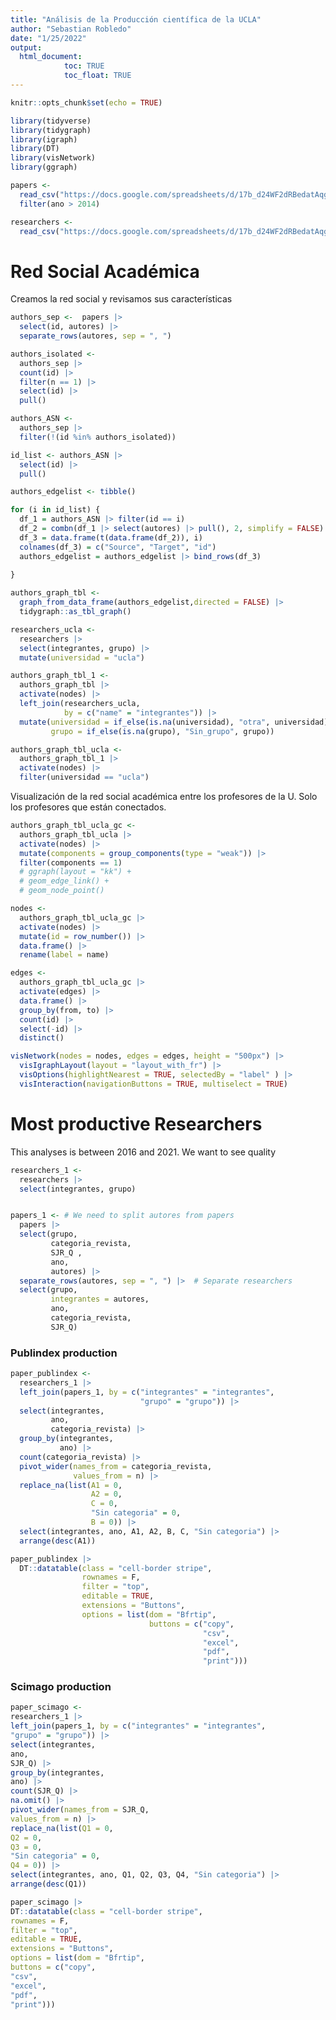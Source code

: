 ```yaml
---
title: "Análisis de la Producción científica de la UCLA"
author: "Sebastian Robledo"
date: "1/25/2022"
output: 
  html_document:
            toc: TRUE
            toc_float: TRUE
---
```


```r
knitr::opts_chunk$set(echo = TRUE)
```

```r
library(tidyverse)
library(tidygraph)
library(igraph)
library(DT)
library(visNetwork)
library(ggraph)
```

```r
papers <- 
  read_csv("https://docs.google.com/spreadsheets/d/17b_d24WF2dRBedatAqgArWodAaAn6-o0/export?format=csv&gid=1924642330") |> 
  filter(ano > 2014)

researchers <- 
  read_csv("https://docs.google.com/spreadsheets/d/17b_d24WF2dRBedatAqgArWodAaAn6-o0/export?format=csv&gid=1531675683")
```

# Red Social Académica

Creamos la red social y revisamos sus características

```r
authors_sep <-  papers |> 
  select(id, autores) |> 
  separate_rows(autores, sep = ", ")
```

```r
authors_isolated <- 
  authors_sep |> 
  count(id) |> 
  filter(n == 1) |> 
  select(id) |> 
  pull()

authors_ASN <- 
  authors_sep |> 
  filter(!(id %in% authors_isolated))

id_list <- authors_ASN |> 
  select(id) |> 
  pull()

authors_edgelist <- tibble()

for (i in id_list) {
  df_1 = authors_ASN |> filter(id == i)
  df_2 = combn(df_1 |> select(autores) |> pull(), 2, simplify = FALSE)
  df_3 = data.frame(t(data.frame(df_2)), i)
  colnames(df_3) = c("Source", "Target", "id")
  authors_edgelist = authors_edgelist |> bind_rows(df_3)
  
}

authors_graph_tbl <- 
  graph_from_data_frame(authors_edgelist,directed = FALSE) |> 
  tidygraph::as_tbl_graph()
```

```r
researchers_ucla <- 
  researchers |> 
  select(integrantes, grupo) |> 
  mutate(universidad = "ucla")

authors_graph_tbl_1 <- 
  authors_graph_tbl |> 
  activate(nodes) |> 
  left_join(researchers_ucla, 
            by = c("name" = "integrantes")) |>
  mutate(universidad = if_else(is.na(universidad), "otra", universidad),
         grupo = if_else(is.na(grupo), "Sin_grupo", grupo)) 

authors_graph_tbl_ucla <- 
  authors_graph_tbl_1 |> 
  activate(nodes) |> 
  filter(universidad == "ucla")
```

Visualización de la red social académica entre los profesores de la U. Solo los profesores que están conectados.

```r
authors_graph_tbl_ucla_gc <- 
  authors_graph_tbl_ucla |> 
  activate(nodes) |> 
  mutate(components = group_components(type = "weak")) |> 
  filter(components == 1) 
  # ggraph(layout = "kk") +
  # geom_edge_link() +
  # geom_node_point()
```

```r
nodes <- 
  authors_graph_tbl_ucla_gc |> 
  activate(nodes) |>
  mutate(id = row_number()) |> 
  data.frame() |> 
  rename(label = name)

edges <- 
  authors_graph_tbl_ucla_gc |> 
  activate(edges) |> 
  data.frame() |> 
  group_by(from, to) |> 
  count(id) |> 
  select(-id) |> 
  distinct()

visNetwork(nodes = nodes, edges = edges, height = "500px") |> 
  visIgraphLayout(layout = "layout_with_fr") |> 
  visOptions(highlightNearest = TRUE, selectedBy = "label" ) |> 
  visInteraction(navigationButtons = TRUE, multiselect = TRUE)
```


# Most productive Researchers

This analyses is between 2016 and 2021. We want to see quality

```r
researchers_1 <-  
  researchers |> 
  select(integrantes, grupo)


papers_1 <- # We need to split autores from papers
  papers |> 
  select(grupo,
         categoria_revista, 
         SJR_Q , 
         ano, 
         autores) |> 
  separate_rows(autores, sep = ", ") |>  # Separate researchers 
  select(grupo,
         integrantes = autores, 
         ano, 
         categoria_revista, 
         SJR_Q)
```

### Publindex production

```r
paper_publindex <- 
  researchers_1 |> 
  left_join(papers_1, by = c("integrantes" = "integrantes", 
                             "grupo" = "grupo")) |> 
  select(integrantes,
         ano, 
         categoria_revista) |> 
  group_by(integrantes, 
           ano) |> 
  count(categoria_revista) |> 
  pivot_wider(names_from = categoria_revista, 
              values_from = n) |> 
  replace_na(list(A1 = 0, 
                  A2 = 0, 
                  C = 0, 
                  "Sin categoria" = 0, 
                  B = 0)) |> 
  select(integrantes, ano, A1, A2, B, C, "Sin categoria") |> 
  arrange(desc(A1))

paper_publindex |> 
  DT::datatable(class = "cell-border stripe", 
                rownames = F, 
                filter = "top", 
                editable = TRUE, 
                extensions = "Buttons", 
                options = list(dom = "Bfrtip",
                               buttons = c("copy",
                                           "csv",
                                           "excel", 
                                           "pdf", 
                                           "print")))
```

### Scimago production

```r
paper_scimago <- 
researchers_1 |> 
left_join(papers_1, by = c("integrantes" = "integrantes", 
"grupo" = "grupo")) |> 
select(integrantes,
ano, 
SJR_Q) |> 
group_by(integrantes, 
ano) |> 
count(SJR_Q) |>
na.omit() |> 
pivot_wider(names_from = SJR_Q, 
values_from = n) |> 
replace_na(list(Q1 = 0, 
Q2 = 0, 
Q3 = 0, 
"Sin categoria" = 0, 
Q4 = 0)) |> 
select(integrantes, ano, Q1, Q2, Q3, Q4, "Sin categoria") |> 
arrange(desc(Q1))

paper_scimago |> 
DT::datatable(class = "cell-border stripe", 
rownames = F, 
filter = "top", 
editable = TRUE, 
extensions = "Buttons", 
options = list(dom = "Bfrtip",
buttons = c("copy",
"csv",
"excel", 
"pdf", 
"print")))
```
